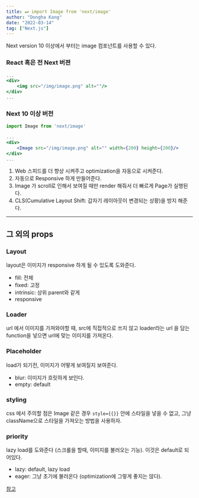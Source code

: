 ```yaml
---
title: ⏭ import Image from 'next/image' 
author: "Dongha Kang"
date: "2022-03-14"
tag: ["Next.js"]
---
```


Next version 10 이상에서 부터는 image 컴포넌트를 사용할 수 있다.

### React 혹은 전 Next 버젼

```jsx
...
<div>
	<img src="/img/image.png" alt=""/>
</div>
...
```

### Next 10 이상 버전

```jsx
import Image from 'next/image'

...
<div>
	<Image src="/img/image.png" alt="" width={200} height={200}/>
</div>
...
```

1. Web 스피드를 더 향상 시켜주고 optimization을 자동으로 시켜준다.
2. 자동으로 Responsive 하게 만들어준다.
3. Image 가 scroll로 인해서 보여질 때만 render 해줘서 더 빠르게 Page가 실행된다.
4. CLS(Cumulative Layout Shift: 갑자기 레이아웃이 변경되는 상황)을 방지 해준다.

---

## 그 외의 props

### Layout

layout은 이미지가 responsive 하게 될 수 있도록 도와준다.

- fill: 전체
- fixed: 고정
- intrinsic: 상위 parent와 같게
- responsive

### Loader

url 에서 이미지를 가져와야할 때, src에 직접적으로 쓰지 않고 loader라는 url 을 담는 function을 넣으면 url에 맞는 이미지를 가져온다.

### Placeholder

load가 되기전, 이미지가 어떻게 보여질지 보여준다.

- blur: 이미지가 흐릿하게 보인다.
- empty: default

### styling

css 에서 주의할 점은 Image 같은 경우 `style={{}}` 안에 스타일을 넣을 수 없고, 그냥 className으로 스타일을 가져오는 방법을 사용하자.

### priority

lazy load를 도와준다 (스크롤을 할때, 이미지를 불러오는 기능). 이것은 default로 되어있다.

- lazy: default, lazy load
- eager: 그냥 초기에 불러온다 (optimization에 그렇게 좋지는 않다).

[참고](https://medium.com/nextjs/how-to-add-an-image-in-next-js-5c1065450e3a)